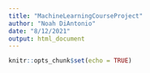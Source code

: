 ```yaml
---
title: "MachineLearningCourseProject"
author: "Noah DiAntonio"
date: "8/12/2021"
output: html_document
---
```


```r
knitr::opts_chunk$set(echo = TRUE)
```


